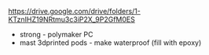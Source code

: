 https://drive.google.com/drive/folders/1-KTznIHZ19NRtmu3c3iP2X_9P2GfM0ES

- strong - polymaker PC
- mast 3dprinted pods - make waterproof (fill with epoxy)
